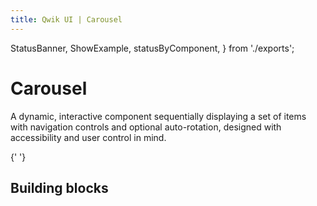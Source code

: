 ```yaml
---
title: Qwik UI | Carousel
---
```


  StatusBanner,
  ShowExample,
  statusByComponent,
} from './exports';

<StatusBanner status={statusByComponent.headless.Carousel}/> 

# Carousel

A dynamic, interactive component sequentially displaying a set of items with navigation controls and optional auto-rotation, designed with accessibility and user control in mind.

<ShowExample example="hero" />

{' '}

## Building blocks


